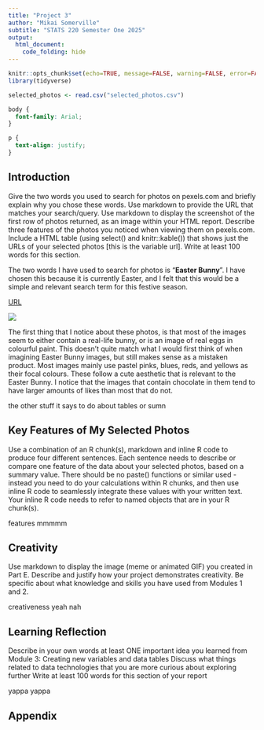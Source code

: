 ```yaml
---
title: "Project 3"
author: "Mikai Somerville"
subtitle: "STATS 220 Semester One 2025"
output: 
  html_document:
    code_folding: hide
---
```


```r
knitr::opts_chunk$set(echo=TRUE, message=FALSE, warning=FALSE, error=FALSE)
library(tidyverse)

selected_photos <- read.csv("selected_photos.csv")
```

```css
body {
  font-family: Arial;
}

p {
  text-align: justify;
}
```

## Introduction

Give the two words you used to search for photos on pexels.com and briefly explain why you chose these words.
Use markdown to provide the URL that matches your search/query.
Use markdown to display the screenshot of the first row of photos returned, as an image within your HTML report.
Describe three features of the photos you noticed when viewing them on pexels.com.
Include a HTML table (using select() and knitr::kable()) that shows just the URLs of your selected photos [this is the variable url].
Write at least 100 words for this section.

The two words I have used to search for photos is "**Easter Bunny**". I have chosen this because it is currently Easter, and I felt that this would be a simple and relevant search term for this festive season.

[URL](https://www.pexels.com/search/easter%20bunny/)

![](top_photos.png)

The first thing that I notice about these photos, is that most of the images seem to either contain a real-life bunny, or is an image of real eggs in colourful paint. This doesn't quite match what I would first think of when imagining Easter Bunny images, but still makes sense as a mistaken product. Most images mainly use pastel pinks, blues, reds, and yellows as their focal colours. These follow a cute aesthetic that is relevant to the Easter Bunny. I notice that the images that contain chocolate in them tend to have larger amounts of likes than most that do not.

the other stuff it says to do about tables or sumn

## Key Features of My Selected Photos

Use a combination of an R chunk(s), markdown and inline R code to produce four different sentences.
Each sentence needs to describe or compare one feature of the data about your selected photos, based on a summary value.
There should be no paste() functions or similar used - instead you need to do your calculations within R chunks, and then use inline R code to seamlessly integrate these values with your written text.
Your inline R code needs to refer to named objects that are in your R chunk(s).

features mmmmm

## Creativity

Use markdown to display the image (meme or animated GIF) you created in Part E.
Describe and justify how your project demonstrates creativity. Be specific about what knowledge and skills you have used from Modules 1 and 2.

creativeness yeah nah 

## Learning Reflection

Describe in your own words at least ONE important idea you learned from Module 3: Creating new variables and data tables
Discuss what things related to data technologies that you are more curious about exploring further
Write at least 100 words for this section of your report

yappa yappa

## Appendix

```r

```
```r

```